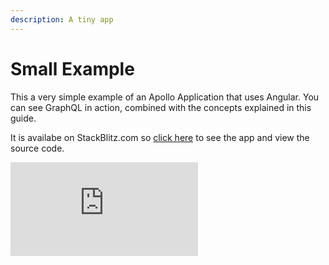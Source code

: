 ```yaml
---
description: A tiny app
---
```


# Small Example

This a very simple example of an Apollo Application that uses Angular. You can see GraphQL in action, combined with the concepts explained in this guide.

It is availabe on StackBlitz.com so [click here](https://stackblitz.com/edit/simple-apollo-angular-example) to see the app and view the source code.

<div>
  <iframe
    style={{ width: '100%', height: 600 }}
    src="https://stackblitz.com/edit/simple-apollo-angular-example?embed=1&file=main.ts"
    frameBorder="0"
    allowfullscren="allowfullscren"
  ></iframe>
</div>
